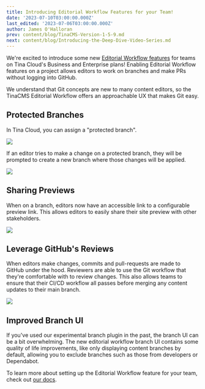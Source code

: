 ```yaml
---
title: Introducing Editorial Workflow Features for your Team!
date: '2023-07-10T03:00:00.000Z'
last_edited: '2023-07-06T03:00:00.000Z'
author: James O'Halloran
prev: content/blog/TinaCMS-Version-1-5-9.md
next: content/blog/Introducing-the-Deep-Dive-Video-Series.md
---
```


We're excited to introduce some new [Editorial Workflow features](https://tina.io/editorial-workflow/) for teams on Tina Cloud's Business and Enterprise plans! Enabling Editorial Workflow features on a project allows editors to work on branches and make PRs without logging into GitHub.

<Youtube embedSrc="https://www.youtube.com/embed/gYukiULGqGc" />

We understand that Git concepts are new to many content editors, so the TinaCMS Editorial Workflow offers an approachable UX that makes Git easy.

## Protected Branches

In Tina Cloud, you can assign a "protected branch".

![](https://res.cloudinary.com/forestry-demo/image/upload/v1689016108/blog-media/editorial-workflow/enable-editorial-workflow.png)

If an editor tries to make a change on a protected branch, they will be prompted to create a new branch where those changes will be applied.

![](https://res.cloudinary.com/forestry-demo/image/upload/v1689033651/blog-media/editorial-workflow/create-branch_bgpgwn.png)

## Sharing Previews

When on a branch, editors now have an accessible link to a configurable preview link. This allows editors to easily share their site preview with other stakeholders.

![](https://res.cloudinary.com/forestry-demo/image/upload/v1689035096/blog-media/editorial-workflow/share-btn_xvmxii.png)

## Leverage GitHub's Reviews

When editors make changes, commits and pull-requests are made to GitHub under the hood. Reviewers are able to use the Git workflow that they're comfortable with to review changes. This also allows teams to ensure that their CI/CD workflow all passes before merging any content updates to their main branch.

![](https://res.cloudinary.com/forestry-demo/image/upload/v1689035294/blog-media/editorial-workflow/github-pr_vbyqbs.png)

## Improved Branch UI

If you've used our experimental branch plugin in the past, the branch UI can be a bit overwhelming. The new editorial workflow branch UI contains some quality of life improvements, like only displaying content branches by default, allowing you to exclude branches such as those from developers or Dependabot.

<Youtube embedSrc="https://www.youtube.com/embed/LvMgC6D6Sms" />

To learn more about setting up the Editorial Workflow feature for your team, check out [our docs](/docs/drafts/editorial-workflow/).

<Callout title="Request a Demo" description="Want to see a demo of editorial workflow features in action? Let's chat!" buttonText="Request a Demo" url="mailto:demo@tina.io" />
